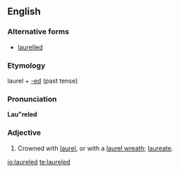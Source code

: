 ==English==

===Alternative forms===
* [[laurelled]]

===Etymology===
laurel + [[-ed]] (past tense)

===Pronunciation===
'''Lau"reled'''
{{rfp|lang=en}}

===Adjective===
{{head|en|adjective}}

# Crowned with [[laurel]], or with a [[laurel wreath]]; [[laureate]].

[[io:laureled]]
[[te:laureled]]